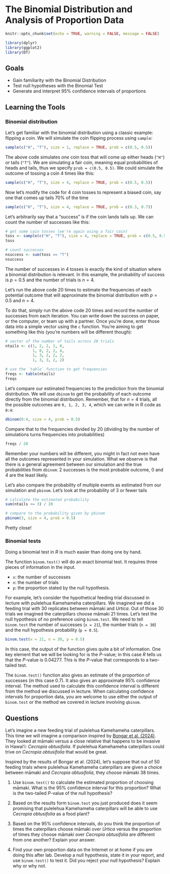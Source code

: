 # The Binomial Distribution and Analysis of Proportion Data


```r
knitr::opts_chunk$set(echo = TRUE, warning = FALSE, message = FALSE)

library(dplyr)
library(ggplot2)
library(DT)
```


## Goals

- Gain familiarity with the Binomial Distribution
- Test null hypotheses with the Binomial Test
- Generate and interpret 95% confidence intervals of proportions

## Learning the Tools

### Binomial distribution

Let's get familiar with the binomial distribution using a classic example: flipping a coin.  We will simulate the coin flipping process using `sample`:

```r
sample(c("H", "T"), size = 1, replace = TRUE, prob = c(0.5, 0.5))
```

The above code simulates *one* coin toss that will come up either heads (`"H"`) or tails (`"T"`). We are simulating a fair coin, meaning equal probabilities of heads and tails, thus we specify `prob = c(0.5, 0.5)`. We could simulate the outcome of tossing a coin 4 times like this:

```r
sample(c("H", "T"), size = 4, replace = TRUE, prob = c(0.5, 0.5))
```

Now let's modify the code for 4 coin tosses to represent a biased coin, say one that comes up tails 70% of the time

```r
sample(c("H", "T"), size = 4, replace = TRUE, prob = c(0.3, 0.7))
```


Let's arbitrarily say that a "success" is if the coin lands tails up. We can count the number of successes like this:

```r
# get some coin tosses (we're again using a fair coin)
toss <- sample(c("H", "T"), size = 4, replace = TRUE, prob = c(0.5, 0.5))
toss

# count successes
nsuccess <- sum(toss == "T")
nsuccess
```

The number of successes in 4 tosses is exactly the kind of situation where a binomial distribution is relevant.  In this example, the probability of success is $p = 0.5$ and the number of trials is $n = 4$. 

Let's run the above code 20 times to estimate the frequencies of each potential outcome that will approximate the binomial distribution with $p = 0.5$ and $n = 4$.

To do that, simply run the above code 20 times and record the number of successes from each iteration.  You can write down the success on paper, or the computer, or team up with a partner. Once you're done, enter those data into a simple vector using the `c` function. You're aiming to get something like this (you're numbers will be different though):

```r
# vector of the number of tails across 20 trials
ntails <- c(1, 2, 2, 1, 0, 
            1, 0, 2, 2, 4, 
            1, 3, 2, 2, 2, 
            1, 3, 3, 2, 2)

# use the `table` function to get frequencies
freqs <- table(ntails)
freqs
```

Let's compare our estimated frequencies to the prediction from the binomial distribution. We will use `dbinom` to get the probability of each outcome directly from the binomial distribution.  Remember, that for $n = 4$ trials, all the possible outcomes are `0, 1, 2, 3, 4`, which we can write in R code as `0:4`:

```r
dbinom(0:4, size = 4, prob = 0.5)
```

Compare that to the frequencies divided by 20 (dividing by the number of simulations turns frequencies into probabilities)

```r
freqs / 20
```


Remember your numbers will be different, you might in fact not even have all the outcomes represented in your simulation. What we observe is that there is a general agreement between our simulation and the true probabilities from `dbinom`: 2 successes is the most probable outcome, 0 and 4 are the least likely.

Let's also compare the probability of multiple events as estimated from our simulation and `pbinom`. Let's look at the probability of 3 or fewer tails

```r
# calculate the estimated probability
sum(ntails <= 3) / 20

# compare to the probability given by pbinom
pbinom(3, size = 4, prob = 0.5)
```


Pretty close!

### Binomial tests

Doing a binomial test in *R* is much easier than doing one by hand.

The function `binom.test()` will do an exact binomial test. It requires three pieces of information in the input.

  * `x`: the number of successes
  * `n`: the number of trials 
  * `p`: the proportion stated by the null hypothesis.

For example, let's consider the hypothetical feeding trial discussed in lecture with pulelehua Kamehameha caterpillars. We imagined we did a feeding trial with 30 replicates between māmaki and *Urtica*. Out of those 30 trials we imagined the caterpillars choose māmaki 21 times. Let's test the null hypothesis of no preference using `binom.test`. We need to tell `binom.test` the number of successes (`x = 21`), the number trials (`n = 30`) and the null hypothesis probability (`p = 0.5`).

```r

binom.test(x = 21, n = 30, p = 0.5)

```

In this case, the output of the function gives quite a bit of information. One key element that we will be looking for is the *P*-value; in this case *R* tells us that the *P*-value is 0.04277. This is the *P*-value that corresponds to a two-tailed test.

The `binom.test()` function also gives an estimate of the proportion of successes (in this case 0.7). It also gives an approximate 95% confidence interval.  The method used to calculate this confidence interval is different from the method we discussed in lecture. When calculating confidence intervals for proportion data, you are welcome to use either the output of `binom.test` or the method we covered in lecture involving `qbinom`.

## Questions

Let's imagine a new feeding trial of pulelehua Kamehameha caterpillars. This time we will imagine a comparison inspired by [Bongar et al. (2024)](https://onlinelibrary.wiley.com/doi/abs/10.1111/btp.13292). They looked at māmaki versus a close relative that happens to be invasive in Hawaiʻi: *Cecropia obtusifolia*. If pulelehua Kamehameha caterpillars could trive on *Cecropia obtusifolia* that would be great.

Inspired by the results of Bongar et al. (2024), let's suppose that out of 50 feeding trials where pulelehua Kamehameha caterpillars are given a choice between māmaki and *Cecropia obtusifolia*, they choose māmaki 38 times. 

1. Use `binom.test()` to calculate the estimated proportion of choosing māmaki. What is the 95% confidence interval for this proportion? What is the two-tailed $P$-value of the null hypothesis?

2. Based on the results form `binom.test` you just produced does it seem promising that pulelehua Kamehameha caterpillars will be able to use *Cecropia obtusifolia* as a food plant?

3. Based on the 95% confidence intervals, do you think the proportion of times the caterpillars choose māmaki over *Urtica* versus the proportion of times they choose māmaki over *Cecropia obtusifolia* are different from one another? Explain your answer.

4. Find your own proportion data on the Internet or at home if you are doing this after lab. Develop a null hypothesis, state it in your report, and use `binom.test()` to test it. Did you reject your null hypothesis? Explain why or why not.
